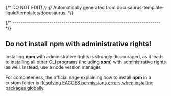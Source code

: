 {/* DO NOT EDIT! */}
{/* Automatically generated from docusaurus-template-liquid/templates/docusaurus. */}

{/* ------------------------------------------------------------------------ */}

## Do not install npm with administrative rights!

Installing **npm** with administrative rights is strongly discouraged,
as it leads to installing all other CLI programs (including **xpm**)
with administrative rights as well.
Instead, use a node version manager.

For completeness, the official page explaining how to install **npm** in
a custom folder is
[Resolving EACCES permissions errors when installing packages globally](https://docs.npmjs.com/getting-started/fixing-npm-permissions).
